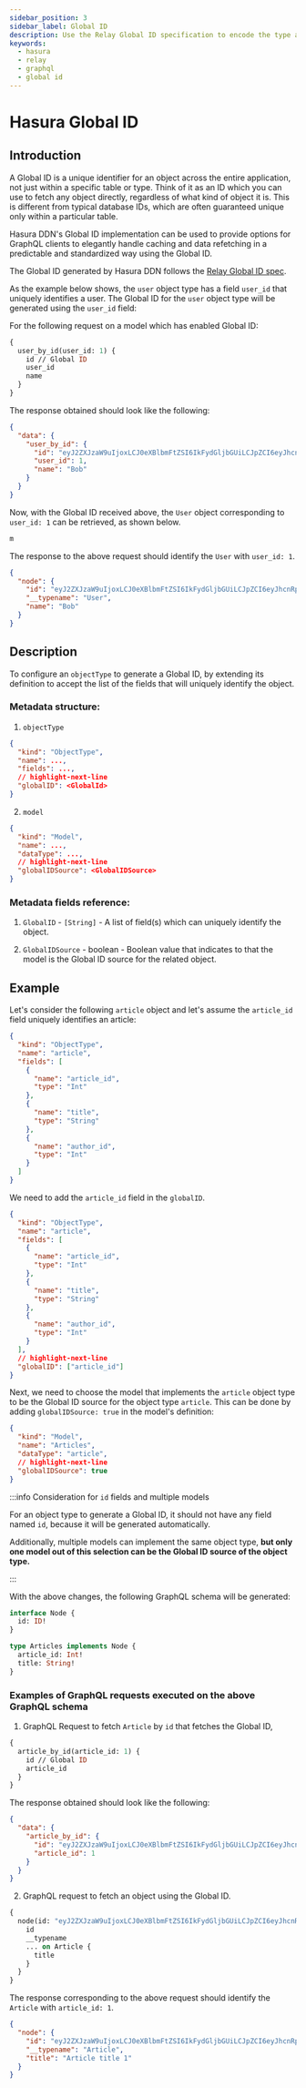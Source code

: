 ```yaml
---
sidebar_position: 3
sidebar_label: Global ID
description: Use the Relay Global ID specification to encode the type and ID of an object in a single string.
keywords:
  - hasura
  - relay
  - graphql
  - global id
---
```


# Hasura Global ID

## Introduction

A Global ID is a unique identifier for an object across the entire application, not just within a specific table or
type. Think of it as an ID which you can use to fetch any object directly, regardless of what kind of object it is.
This is different from typical database IDs, which are often guaranteed unique only within a particular table.

[//]: # (TODO: As long as it has already been fetched?)

Hasura DDN's Global ID implementation can be used to provide options for GraphQL clients to elegantly handle caching
and data refetching in a predictable and standardized way using the Global ID.

The Global ID generated by Hasura DDN follows the
[Relay Global ID spec](https://relay.dev/graphql/objectidentification.htm).

As the example below shows, the `user` object type has a field `user_id` that uniquely identifies a user. The Global ID
for the `user` object type will be generated using the `user_id` field:

For the following request on a model which has enabled Global ID:

```graphql
{
  user_by_id(user_id: 1) {
    id // Global ID
    user_id
    name
  }
}
```

The response obtained should look like the following:

```json
{
  "data": {
    "user_by_id": {
      "id": "eyJ2ZXJzaW9uIjoxLCJ0eXBlbmFtZSI6IkFydGljbGUiLCJpZCI6eyJhcnRpY2xlX2lkIjoyfX0=",
      "user_id": 1,
      "name": "Bob"
    }
  }
}
```

Now, with the Global ID received above, the `User` object corresponding to `user_id: 1` can be retrieved, as shown
below.

```graphql
m
```

The response to the above request should identify the `User` with `user_id: 1`.

```json
{
  "node": {
    "id": "eyJ2ZXJzaW9uIjoxLCJ0eXBlbmFtZSI6IkFydGljbGUiLCJpZCI6eyJhcnRpY2xlX2lkIjoyfX0=",
    "__typename": "User",
    "name": "Bob"
  }
}
```

## Description

To configure an `objectType` to generate a Global ID, by extending its definition to accept the list of the fields
that will uniquely identify the object.

### Metadata structure:

1. `objectType`

```json
{
  "kind": "ObjectType",
  "name": ...,
  "fields": ...,
  // highlight-next-line
  "globalID": <GlobalId>
}
```

2. `model`

```json
{
  "kind": "Model",
  "name": ...,
  "dataType": ...,
  // highlight-next-line
  "globalIDSource": <GlobalIDSource>
}
```

### Metadata fields reference:

1. `GlobalID` - `[String]` - A list of field(s) which can uniquely identify the object.

2. `GlobalIDSource` - boolean - Boolean value that indicates to that the model is the Global ID source for the related
   object.

## Example

Let's consider the following `article` object and let's assume the `article_id` field uniquely identifies an article:

```json
{
  "kind": "ObjectType",
  "name": "article",
  "fields": [
    {
      "name": "article_id",
      "type": "Int"
    },
    {
      "name": "title",
      "type": "String"
    },
    {
      "name": "author_id",
      "type": "Int"
    }
  ]
}
```

We need to add the `article_id` field in the `globalID`.

```json
{
  "kind": "ObjectType",
  "name": "article",
  "fields": [
    {
      "name": "article_id",
      "type": "Int"
    },
    {
      "name": "title",
      "type": "String"
    },
    {
      "name": "author_id",
      "type": "Int"
    }
  ],
  // highlight-next-line
  "globalID": ["article_id"]
}
```

Next, we need to choose the model that implements the `article` object type to be the Global ID source for the object
type `article`. This can be done by adding `globalIDSource: true` in the model's definition:

```json
{
  "kind": "Model",
  "name": "Articles",
  "dataType": "article",
  // highlight-next-line
  "globalIDSource": true
}
```

:::info Consideration for `id` fields and multiple models

For an object type to generate a Global ID, it should not have any field named `id`, because it will be generated
automatically.

[//]: # (TODD: Link to how to alias a field named id if one already exists)

Additionally, multiple models can implement the same object type, **but only one model out of this selection can be the
Global ID source of the object type.**

:::

With the above changes, the following GraphQL schema will be generated:

```graphql
interface Node {
  id: ID!
}

type Articles implements Node {
  article_id: Int!
  title: String!
}
```

### Examples of GraphQL requests executed on the above GraphQL schema

1. GraphQL Request to fetch `Article` by `id` that fetches the Global ID,

```graphql
{
  article_by_id(article_id: 1) {
    id // Global ID
    article_id
  }
}
```

The response obtained should look like the following:

```json
{
  "data": {
    "article_by_id": {
      "id": "eyJ2ZXJzaW9uIjoxLCJ0eXBlbmFtZSI6IkFydGljbGUiLCJpZCI6eyJhcnRpY2xlX2lkIjoyfX0=",
      "article_id": 1
    }
  }
}
```

2. GraphQL request to fetch an object using the Global ID.

```graphql
{
  node(id: "eyJ2ZXJzaW9uIjoxLCJ0eXBlbmFtZSI6IkFydGljbGUiLCJpZCI6eyJhcnRpY2xlX2lkIjoyfX0=") {
    id
    __typename
    ... on Article {
      title
    }
  }
}
```

The response corresponding to the above request should identify the `Article` with `article_id: 1`.

```json
{
  "node": {
    "id": "eyJ2ZXJzaW9uIjoxLCJ0eXBlbmFtZSI6IkFydGljbGUiLCJpZCI6eyJhcnRpY2xlX2lkIjoyfX0=",
    "__typename": "Article",
    "title": "Article title 1"
  }
}
```
